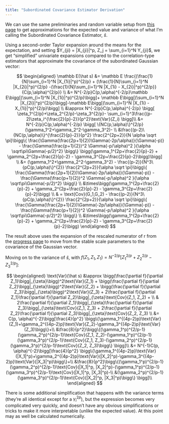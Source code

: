 ```yaml
---
title: "Subordinated Covariance Estimator Derivation"
---
```


We can use the same preliminaries and random variable setup from [this page](corr_variance_derivation.qmd) to get approximations for the expected value and variance of what I'm calling the Subordinated Covariance Estimator, $\hat s$.

Using a second-order Taylor expansion around the means for the expectation, and setting $Y_{ji} = |X_{ji}|^p, Z_j = \sum_{i=1}^N Y_{ji}$, we get "simplified" univariate expansions compared to the correlation-type estimators that approximate the covariance of the subordinated Gaussian vector:

$$
\begin{aligned}
\mathbb E(\hat s) &= \mathbb E \frac{(\frac{1}{N}\sum_{i=1}^N |X_{1i}|^p)^{2/p} + (\frac{1}{N}\sum_{i=1}^N |X_{2i}|^p)^{2/p} -(\frac{1}{N}\sum_{i=1}^N |X_{1i} - X_{2i}|^p)^{2/p}}{C(p,\alpha)^{2/p}} \\
&= N^{-2/p}C(p,\alpha)^{-2/p}\mathbb E\bigg[(\sum_{i=1}^N |X_{1i}|^p)^{2/p}\bigg]+ \mathbb E\bigg[(\sum_{i=1}^N |X_{2i}|^p)^{2/p}\bigg]-\mathbb E\bigg[(\sum_{i=1}^N |X_{1i} - X_{1i}|^p)^{2/p}\bigg] \\ 
&\approx N^{-2/p}C(p,\alpha)^{-2/p} \bigg[ \zeta_1^{2/p}+\zeta_2^{2/p}-\zeta_3^{2/p}-
    \sum_{i=1}^3\frac{(p-2)\zeta_i^{\frac{2}{p}-2}}{p^2}\text{Var}(Z_i) 
 \bigg]\\
 &= N^{-2/p}C(p,\alpha)^{-2/p} \bigg[ \{NC(p,\alpha)\}^{2/p}(\gamma_1^2+\gamma_2^2-\gamma_3^2)- \\
 &\frac{(p-2)\{NC(p,\alpha)\}^{\frac{2}{p}-2}}{p^2} \frac{2^{2p+2}}{N \alpha \sqrt \pi}\bigg\{ \frac{\Gamma(\frac{2p+1}{2})\Gamma(-2p/\alpha)}{\Gamma(-p)} - \frac{\Gamma(\frac{p+1}{2})^2 \Gamma(-p/\alpha)^2 }{\alpha \sqrt\pi\Gamma(-p/2)^2} \bigg\} \bigg(\gamma_1^{2p+\frac{2}{p}-2} + \gamma_2^{2p+\frac{2}{p}-2} - \gamma_3^{2p+\frac{2}{p}-2}\bigg)\bigg] \\
 &= (\gamma_1^2+\gamma_2^2-\gamma_3^2) - \frac{(p-2)}{N^3\{pC(p,\alpha)\}^{2}} \frac{2^{2p+2}}{\alpha \sqrt \pi}\bigg\{ \frac{\Gamma(\frac{2p+1}{2})\Gamma(-2p/\alpha)}{\Gamma(-p)} - \frac{\Gamma(\frac{p+1}{2})^2 \Gamma(-p/\alpha)^2 }{\alpha \sqrt\pi\Gamma(-p/2)^2} \bigg\} \\ &\times\bigg(\gamma_1^{2p+\frac{2}{p}-2} + \gamma_2^{2p+\frac{2}{p}-2} - \gamma_3^{2p+\frac{2}{p}-2}\bigg) \\
 & = \text{Cov}(G_1,G_2) -
 \frac{(p-2)}{N^3\{pC(p,\alpha)\}^{2}} \frac{2^{2p+2}}{\alpha \sqrt \pi}\bigg\{ \frac{\Gamma(\frac{2p+1}{2})\Gamma(-2p/\alpha)}{\Gamma(-p)} - \frac{\Gamma(\frac{p+1}{2})^2 \Gamma(-p/\alpha)^2 }{\alpha \sqrt\pi\Gamma(-p/2)^2} \bigg\} \\ &\times\bigg(\gamma_1^{2p+\frac{2}{p}-2} + \gamma_2^{2p+\frac{2}{p}-2} - \gamma_3^{2p+\frac{2}{p}-2}\bigg)
\end{aligned}
$$

The result above uses the expansion of the rescaled numerator of r from the [progress page](progress.qmd) to move from the stable scale parameters to the covariance of the Gaussian vector.

Moving on to the variance of $\hat s$, with $f(Z_1, Z_1, Z_1) = N^{-2/p}[ Z_1^{2/p}+Z_2^{2/p}-Z_3^{2/p}]$:

$$
\begin{aligned}
\text{Var}(\hat s) &\approx  
 \bigg(\frac{\partial f}{\partial Z_1}\bigg|_{\zeta}\bigg)^2\text{Var}(Z_1) +
    \bigg(\frac{\partial f}{\partial Z_2}\bigg|_{\zeta}\bigg)^2\text{Var}(Z_2) +
    \bigg(\frac{\partial f}{\partial Z_3}\bigg|_{\zeta}\bigg)^2\text{Var}(Z_3) +
    2\frac{\partial f}{\partial Z_1}\frac{\partial f}{\partial Z_2}\bigg|_{\zeta}\text{Cov}(Z_1, Z_2) + \\ &
     2\frac{\partial f}{\partial Z_1}\bigg|_{\zeta}\frac{\partial f}{\partial Z_3}\bigg|_{\zeta}\text{Cov}(Z_1, Z_3) +  2\frac{\partial f}{\partial Z_2}\frac{\partial f}{\partial Z_3}\bigg|_{\zeta}\text{Cov}(Z_2, Z_3) \\
&= C(p, \alpha)^{-2}\bigg[\frac{4}{p^2} \bigg\{\gamma_1^{(4p-2)p}\text{Var}(Z_1)+\gamma_2^{(4p-2)p}\text{Var}(Z_2)-\gamma_3^{(4p-2)p}\text{Var}(Z_3)\bigg\}+\\ &\frac{8}{p^2}\bigg\{(\gamma_1^p)^{2/p-1}(\gamma_2^p)^{2/p-1}\text{Cov}(Z_1, Z_2)-(\gamma_1^p)^{2/p-1}(\gamma_3^p)^{2/p-1}\text{Cov}(Z_1, Z_3)-(\gamma_2^p)^{2/p-1}(\gamma_3^p)^{2/p-1}\text{Cov}(Z_2, Z_3)\bigg\}
\bigg]\\
&= N^{-1}C(p, \alpha)^{-2}\bigg[\frac{4}{p^2} \bigg\{\gamma_1^{(4p-2)p}\text{Var}(|X_1|^p)+\gamma_2^{(4p-2)p}\text{Var}(|X_2|^p)-\gamma_3^{(4p-2)p}\text{Var}(|X_3|^p)\bigg\}+\\
 &\frac{8}{p^2}\bigg\{(\gamma_1^p)^{2/p-1}(\gamma_2^p)^{2/p-1}\text{Cov}(|X_1|^p, |X_2|^p)-(\gamma_1^p)^{2/p-1}(\gamma_3^p)^{2/p-1}\text{Cov}(|X_1|^p, |X_3|^p)-\\ &(\gamma_2^p)^{2/p-1}(\gamma_3^p)^{2/p-1}\text{Cov}(|X_2|^p, |X_3|^p)\bigg\}
\bigg]\\
\end{aligned}
$$

There is some additional simplification that happens with the variance terms (they're all identical except for a $\gamma_i^{2p}$), but the expression becomes very complicated very quickly, and doesn't have any obvious simplifications or tricks to make it more interpretable (unlike the expected value). At this point may as well be calculated numerically.

